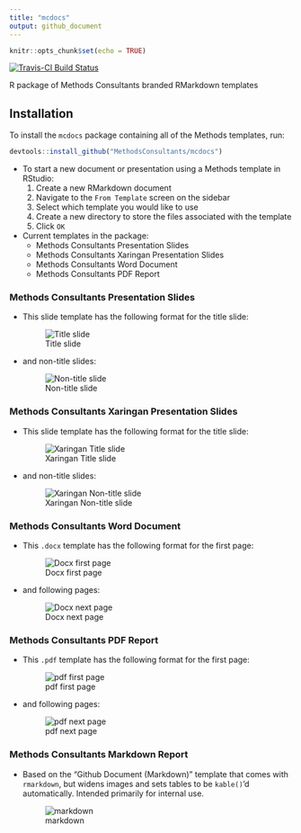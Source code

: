 ```yaml
---
title: "mcdocs"
output: github_document
---
```


```r
knitr::opts_chunk$set(echo = TRUE)
```

[![Travis-CI Build Status](https://travis-ci.org/MethodsConsultants/mcdocs.svg?branch=master)](https://travis-ci.org/MethodsConsultants/mcdocs)

R package of Methods Consultants branded RMarkdown templates

## Installation

To install the `mcdocs` package containing all of the Methods templates, run:

```r
devtools::install_github("MethodsConsultants/mcdocs")
```

- To start a new document or presentation using a Methods template in RStudio:
    1. Create a new RMarkdown document
    2. Navigate to the `From Template` screen on the sidebar
    3. Select which template you would like to use
    4. Create a new directory to store the files associated with the template
    5. Click `OK`

- Current templates in the package: 
    - Methods Consultants Presentation Slides
    - Methods Consultants Xaringan Presentation Slides
    - Methods Consultants Word Document
    - Methods Consultants PDF Report

### Methods Consultants Presentation Slides

- This slide template has the following format for the title slide:
    
    ![Title slide](README_files/images/mc_title_slide.png)
    
- and non-title slides:

    ![Non-title slide](README_files/images/mc_non_title_slide.png)


### Methods Consultants Xaringan Presentation Slides

- This slide template has the following format for the title slide:
    
    ![Xaringan Title slide](README_files/images/mc_xaringan_title_slide.png)
    
- and non-title slides:

    ![Xaringan Non-title slide](README_files/images/mc_xaringan_non_title_slide.png)

    
### Methods Consultants Word Document

- This `.docx` template has the following format for the first page:

    ![Docx first page](README_files/images/mc_docx_firstpage.png)

- and following pages:

    ![Docx next page](README_files/images/mc_docx_nextpage.png)
    
### Methods Consultants PDF Report

- This `.pdf` template has the following format for the first page:

    ![pdf first page](README_files/images/mc_pdf_firstpage.png)

- and following pages:

    ![pdf next page](README_files/images/mc_pdf_nextpage.png)    

### Methods Consultants Markdown Report

- Based on the "Github Document (Markdown)" template that comes with `rmarkdown`, but widens images and sets tables to be `kable()`'d automatically. Intended primarily for internal use.

    ![markdown](README_files/images/mc_markdown.png)
